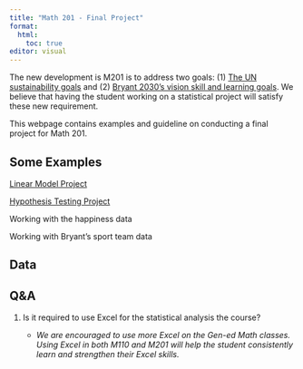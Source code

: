 ```yaml
---
title: "Math 201 - Final Project"
format: 
  html:
    toc: true
editor: visual
---
```


The new development is M201 is to address two goals: (1) [The UN sustainability goals](gen_ed.pdf) and (2) [Bryant 2030's vision skill and learning goals](gen_ed.pdf). We believe that having the student working on a statistical project will satisfy these new requirement. 

This webpage contains examples and guideline on conducting a final project for Math 201. 

## Some Examples

[Linear Model Project](project3.html)

[Hypothesis Testing Project](project1.html)

Working with the happiness data

Working with Bryant's sport team data

## Data

## Q&A

1. Is it required to use Excel for the statistical analysis the course? 

    - *We are encouraged to use more Excel on the Gen-ed Math classes. Using Excel in both M110 and M201 will help the student consistently learn and strengthen their Excel skills.*


